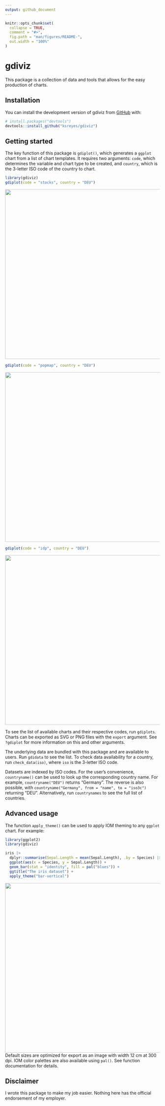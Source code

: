 ```yaml
---
output: github_document
---
```


<!-- README.md is generated from README.Rmd. Please edit that file -->

```r
knitr::opts_chunk$set(
  collapse = TRUE,
  comment = "#>",
  fig.path = "man/figures/README-",
  out.width = "100%"
)
```

# gdiviz

<!-- badges: start -->
<!-- badges: end -->

This package is a collection of data and tools that allows for the easy production of charts. 

## Installation

You can install the development version of gdiviz from [GitHub](https://github.com/) with:

``` r
# install.packages("devtools")
devtools::install_github("ksreyes/gdiviz")
```

## Getting started

The key function of this package is `gdiplot()`, which generates a `ggplot` chart from a list of chart templates. It requires two arguments: `code`, which determines the variable and chart type to be created, and `country`, which is the 3-letter ISO code of the country to chart. 

```r
library(gdiviz)
gdiplot(code = "stocks", country = "DEU")
```

![](inst/images/stocks_DEU.png){width=550}
```r
gdiplot(code = "popmap", country = "DEU")
```

![](inst/images/popmap_DEU.png){width=550}

```r
gdiplot(code = "idp", country = "DEU")
```

![](inst/images/idp_DEU.png){width=550}

To see the list of available charts and their respective codes, run `gdiplots`. Charts can be exported as SVG or PNG files with the `export` argument. See `?gdiplot` for more information on this and other arguments.

The underlying data are bundled with this package and are available to users. Run `gdidata` to see the list. To check data availability for a country, run `check_data(iso)`, where `iso` is the 3-letter ISO code.

Datasets are indexed by ISO codes. For the user's convenience, `countryname()` can be used to look up the corresponding country name. For example, `countryname("DEU")` returns "Germany". The reverse is also possible, with `countryname("Germany", from = "name", to = "iso3c")` returning "DEU". Alternatively, run `countrynames` to see the full list of countries.

## Advanced usage

The function `apply_theme()` can be used to apply IOM theming to any `ggplot` chart. For example:

```r
library(ggplot2)
library(gdiviz)

iris |>
  dplyr::summarise(Sepal.Length = mean(Sepal.Length), .by = Species) |>
  ggplot(aes(x = Species, y = Sepal.Length)) +
  geom_bar(stat = "identity", fill = pal("blues")) +
  ggtitle("The iris dataset") +
  apply_theme("bar-vertical")
```

![](inst/images/irischart.png){width=550}
Default sizes are optimized for export as an image with width 12 cm at 300 dpi. IOM color palettes are also available using `pal()`. See function documentation for details. 

## Disclaimer

I wrote this package to make my job easier. Nothing here has the official endorsement of my employer.
